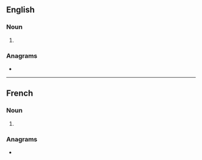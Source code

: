==English==

===Noun===
{{head|en|noun plural form}}

# {{plural of|valence|lang=en}}

===Anagrams===
* {{anagrams|en|enclaves}}

----

==French==

===Noun===
{{head|fr|noun plural form|g=f}}

# {{plural of|valence|lang=fr}}

===Anagrams===
* {{l|fr|enclaves}}